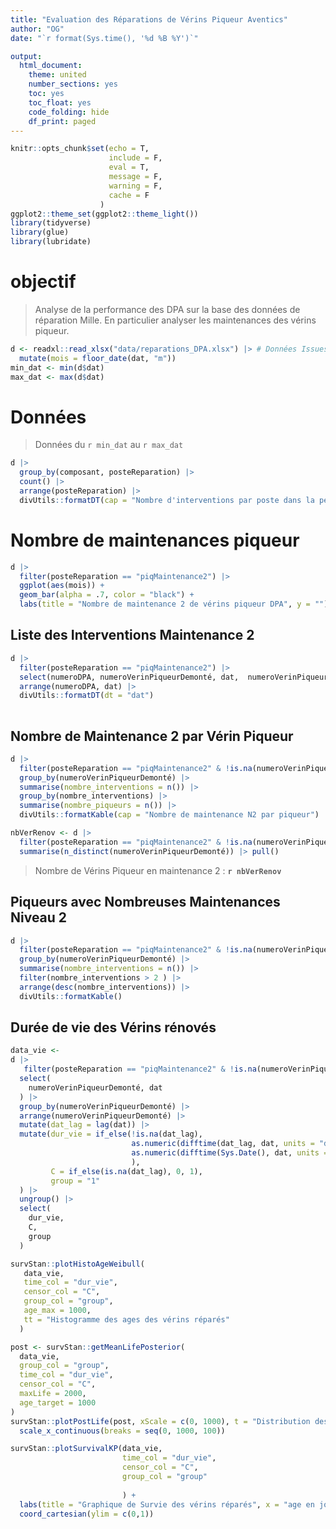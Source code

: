 ```yaml
---
title: "Evaluation des Réparations de Vérins Piqueur Aventics"
author: "OG"
date: "`r format(Sys.time(), '%d %B %Y')`"

output:
  html_document:
    theme: united
    number_sections: yes
    toc: yes
    toc_float: yes
    code_folding: hide
    df_print: paged
---
```


```r
knitr::opts_chunk$set(echo = T,
                      include = F,
                      eval = T,
                      message = F,
                      warning = F,
                      cache = F
                    )
ggplot2::theme_set(ggplot2::theme_light())
library(tidyverse)
library(glue)
library(lubridate)
```

# objectif

> Analyse de la performance des DPA sur la base des données de
> réparation Mille. En particulier analyser les maintenances des vérins
> piqueur.

```r
d <- readxl::read_xlsx("data/reparations_DPA.xlsx") |> # Données Issues de l'app Suivi reparations DPA
  mutate(mois = floor_date(dat, "m"))
min_dat <- min(d$dat)
max_dat <- max(d$dat)
```

# Données

> Données du `r min_dat` au `r max_dat`

```r
d |> 
  group_by(composant, posteReparation) |> 
  count() |> 
  arrange(posteReparation) |> 
  divUtils::formatDT(cap = "Nombre d'interventions par poste dans la période")
```

# Nombre de maintenances piqueur

```r
d |> 
  filter(posteReparation == "piqMaintenance2") |> 
  ggplot(aes(mois)) +
  geom_bar(alpha = .7, color = "black") +
  labs(title = "Nombre de maintenance 2 de vérins piqueur DPA", y = "")
```

## Liste des Interventions Maintenance 2

```r
d |> 
  filter(posteReparation == "piqMaintenance2") |> 
  select(numeroDPA, numeroVerinPiqueurDemonté, dat,  numeroVerinPiqueurMonté, posteReparation) |>
  arrange(numeroDPA, dat) |> 
  divUtils::formatDT(dt = "dat")
 
```

## Nombre de Maintenance 2 par Vérin Piqueur

```r
d |> 
  filter(posteReparation == "piqMaintenance2" & !is.na(numeroVerinPiqueurDemonté)) |> 
  group_by(numeroVerinPiqueurDemonté) |> 
  summarise(nombre_interventions = n()) |> 
  group_by(nombre_interventions) |> 
  summarise(nombre_piqueurs = n()) |> 
  divUtils::formatKable(cap = "Nombre de maintenance N2 par piqueur")
```

```r
nbVerRenov <- d |> 
  filter(posteReparation == "piqMaintenance2" & !is.na(numeroVerinPiqueurDemonté)) |> 
  summarise(n_distinct(numeroVerinPiqueurDemonté)) |> pull() 
```

> Nombre de Vérins Piqueur en maintenance 2 : **`r nbVerRenov`**

## Piqueurs avec Nombreuses Maintenances Niveau 2

```r
d |> 
  filter(posteReparation == "piqMaintenance2" & !is.na(numeroVerinPiqueurDemonté)) |> 
  group_by(numeroVerinPiqueurDemonté) |> 
  summarise(nombre_interventions = n()) |> 
  filter(nombre_interventions > 2 ) |> 
  arrange(desc(nombre_interventions)) |> 
  divUtils::formatKable()
```

## Durée de vie des Vérins rénovés

```r
data_vie <- 
d |> 
   filter(posteReparation == "piqMaintenance2" & !is.na(numeroVerinPiqueurDemonté)) |> 
  select(
    numeroVerinPiqueurDemonté, dat
  ) |>
  group_by(numeroVerinPiqueurDemonté) |> 
  arrange(numeroVerinPiqueurDemonté) |> 
  mutate(dat_lag = lag(dat)) |> 
  mutate(dur_vie = if_else(!is.na(dat_lag),
                           as.numeric(difftime(dat_lag, dat, units = "days")),
                           as.numeric(difftime(Sys.Date(), dat, units = "days"))
                           ),
         C = if_else(is.na(dat_lag), 0, 1),
         group = "1"
  ) |> 
  ungroup() |> 
  select(
    dur_vie,
    C,
    group
  )
```

```r
survStan::plotHistoAgeWeibull(
   data_vie,
   time_col = "dur_vie",
   censor_col = "C",
   group_col = "group",
   age_max = 1000,
   tt = "Histogramme des ages des vérins réparés"
  )
```

```r
post <- survStan::getMeanLifePosterior(
  data_vie,
  group_col = "group",
  time_col = "dur_vie",
  censor_col = "C",
  maxLife = 2000,
  age_target = 1000
)
survStan::plotPostLife(post, xScale = c(0, 1000), t = "Distribution des durées de vie moyennes des  vérins piqueurs réparés") +
  scale_x_continuous(breaks = seq(0, 1000, 100)) 
```

```r
survStan::plotSurvivalKP(data_vie,
                         time_col = "dur_vie",
                         censor_col = "C",
                         group_col = "group"
                         
                         ) +
  labs(title = "Graphique de Survie des vérins réparés", x = "age en jours") +
  coord_cartesian(ylim = c(0,1))
```
